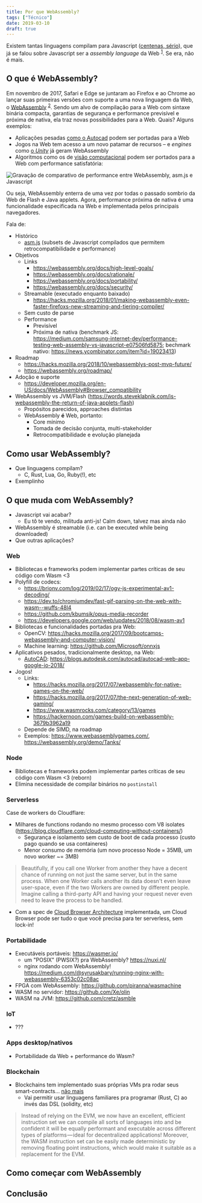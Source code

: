 ```yaml
---
title: Por que WebAssembly?
tags: ["Técnico"]
date: 2019-03-10
draft: true
---
```


Existem tantas linguagens compilam para Javascript ([centenas, sério](https://github.com/jashkenas/coffeescript/wiki/List-of-languages-that-compile-to-JS)), que já se falou sobre Javascript ser a <i lang='en'>assembly language</i> da Web <sup>[1](https://www.hanselman.com/blog/JavaScriptIsWebAssemblyLanguageAndThatsOK.aspx)</sup>. Se era, não é mais.

## O que é WebAssembly?

Em novembro de 2017, Safari e Edge se juntaram ao Firefox e ao Chrome ao lançar suas primeiras versões com suporte a uma nova linguagem da Web, o [WebAssembly](https://webassembly.org/) <sup>[2](https://blog.mozilla.org/blog/2017/11/13/webassembly-in-browsers/)</sup>. Sendo um alvo de compilação para a Web com sintaxe binária compacta, garantias de segurança e performance previsível e próxima de nativa, ela traz novas possibilidades para a Web. Quais? Alguns exemplos:

-   Aplicações pesadas [como o Autocad](https://duckduckgo.com/?q=autocad+webassembly&t=ffab&atb=v154-1&ia=web) podem ser portadas para a Web
-   Jogos na Web tem acesso a um novo patamar de recursos – e <i lang='en'>engines</i> como [o <i lang='en'>Unity</i>](https://blogs.unity3d.com/2018/08/15/webassembly-is-here/) já geram WebAssembly
-   Algoritmos como os de [visão computacional](https://github.com/Web-Sight/WebSight) podem ser portados para a Web com performance satisfatória:

![Gravação de comparativo de performance entre WebAssembly, asm.js e Javascript](https://2r4s9p1yi1fa2jd7j43zph8r-wpengine.netdna-ssl.com/files/2017/09/websight.gif)

Ou seja, WebAssembly enterra de uma vez por todas o passado sombrio da Web de Flash e Java applets. Agora, performance próxima de nativa é uma funcionalidade especificada na Web e implementada pelos principais navegadores.

Fala de:

-   Histórico
    -   [asm.js](https://en.wikipedia.org/wiki/Asm.js) (subsets de Javascript compilados que permitem retrocompatibilidade e performance)
-   Objetivos
    -   Links
        -   https://webassembly.org/docs/high-level-goals/
        -   https://webassembly.org/docs/rationale/
        -   https://webassembly.org/docs/portability/
        -   https://webassembly.org/docs/security/
    -   Streamable (executado enquanto baixado)
        -   https://hacks.mozilla.org/2018/01/making-webassembly-even-faster-firefoxs-new-streaming-and-tiering-compiler/
    -   Sem custo de parse
    -   Performance
        -   Previsível
        -   Próxima de nativa (benchmark JS: https://medium.com/samsung-internet-dev/performance-testing-web-assembly-vs-javascript-e07506fd5875; bechmark nativo: https://news.ycombinator.com/item?id=19023413)
-   Roadmap
    -   https://hacks.mozilla.org/2018/10/webassemblys-post-mvp-future/
    -   https://webassembly.org/roadmap/
-   Adoção e suporte
    -   https://developer.mozilla.org/en-US/docs/WebAssembly#Browser_compatibility
-   WebAssembly vs JVM/Flash (https://words.steveklabnik.com/is-webassembly-the-return-of-java-applets-flash)
    -   Propósitos parecidos, approaches distintas
    -   WebAssembly **é** Web, portanto:
        -   Core mínimo
        -   Tomada de decisão conjunta, multi-stakeholder
        -   Retrocompatibilidade e evolução planejada

## Como usar WebAssembly?

-   Que linguagens compilam?
    -   C, Rust, Lua, Go, Ruby(!), etc
-   Exemplinho

## O que muda com WebAssembly?

-   Javascript vai acabar?
    -   Eu tô te vendo, milituda anti-js! Calm down, talvez mas ainda não
-   WebAssembly é streamable (i.e. can be executed while being downloaded)
-   Que outras aplicações?

### Web

-   Bibliotecas e frameworks podem implementar partes críticas de seu código com Wasm <3
-   Polyfill de codecs:
    -   https://brionv.com/log/2019/02/17/ogv-js-experimental-av1-decoding/
    -   https://dev.to/chromiumdev/fast-gif-parsing-on-the-web-with-wasm--wuffs-48l4
    -   https://github.com/kbumsik/opus-media-recorder
    -   https://developers.google.com/web/updates/2018/08/wasm-av1
-   Bibliotecas e funcionalidades portadas pra Web:
    -   OpenCV: https://hacks.mozilla.org/2017/09/bootcamps-webassembly-and-computer-vision/
    -   Machine learning: https://github.com/Microsoft/onnxjs
-   Aplicativos pesados, tradicionalmente desktop, na Web:
    -   [AutoCAD](https://web.autocad.com): https://blogs.autodesk.com/autocad/autocad-web-app-google-io-2018/
-   Jogos!
    -   Links:
        -   https://hacks.mozilla.org/2017/07/webassembly-for-native-games-on-the-web/
        -   https://hacks.mozilla.org/2017/07/the-next-generation-of-web-gaming/
        -   https://www.wasmrocks.com/category/13/games
        -   https://hackernoon.com/games-build-on-webassembly-3679b3962a19
    -   Depende de SIMD, na roadmap
    -   Exemplos: https://www.webassemblygames.com/, https://webassembly.org/demo/Tanks/

### Node

-   Bibliotecas e frameworks podem implementar partes críticas de seu código com Wasm <3 (reborn)
-   Elimina necessidade de compilar binários no `postinstall`

### Serverless

Case de workers do Cloudflare:

-   Milhares de functions rodando no mesmo processo com V8 isolates (https://blog.cloudflare.com/cloud-computing-without-containers/)
    -   Segurança e isolamento sem custo de boot de cada processo (custo pago quando se usa containeres)
    -   Menor consumo de memória (um novo processo Node = 35MB, um novo worker ~= 3MB)

> Beautifully, if you call one Worker from another they have a decent chance of running on not just the same server, but in the same process. When one Worker calls another its data doesn't even leave user-space, even if the two Workers are owned by different people. Imagine calling a third-party API and having your request never even need to leave the process to be handled.

-   Com a spec de [Cloud Browser Architecture](https://www.w3.org/TR/cloud-browser-arch/) implementada, um Cloud Browser pode ser tudo o que você precisa para ter serverless, sem lock-in!

### Portabilidade

-   Executáveis portáveis: https://wasmer.io/
    -   um "POSIX" (PWSIX?) pra WebAssembly? https://nuxi.nl/
    -   nginx rodando com WebAssembly! https://medium.com/@syrusakbary/running-nginx-with-webassembly-6353c02c08ac
-   FPGA com WebAssembly: https://github.com/piranna/wasmachine
-   WASM no servidor: https://github.com/Xe/olin
-   WASM na JVM: https://github.com/cretz/asmble

### IoT

-   ???

### Apps desktop/nativos

-   Portabilidade da Web + performance do Wasm?

### Blockchain

-   Blockchains tem implementado suas próprias VMs pra rodar seus smart-contracts... [não mais](https://medium.com/zkcapital/webassembly-the-future-of-blockchain-computing-1a0ae28f7e40)
    -   Vai permitir usar linguagens familiares pra programar (Rust, C) ao invés das DSL (solidity, etc)

> Instead of relying on the EVM, we now have an excellent, efficient instruction set we can compile all sorts of languages into and be confident it will be equally performant and executable across different types of platforms — ideal for decentralized applications! Moreover, the WASM instruction set can be easily made deterministic by removing floating point instructions, which would make it suitable as a replacement for the EVM.

## Como começar com WebAssembly

## Conclusão
